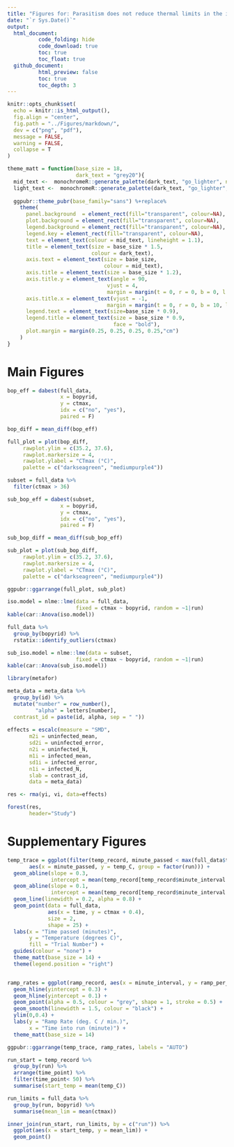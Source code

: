 ```yaml
---
title: "Figures for: Parasitism does not reduce thermal limits in the intermediate host of a Bopyrid isopod"
date: "`r Sys.Date()`"
output: 
  html_document:
          code_folding: hide
          code_download: true
          toc: true
          toc_float: true
  github_document:
          html_preview: false
          toc: true
          toc_depth: 3
---
```


```r
knitr::opts_chunk$set(
  echo = knitr::is_html_output(),
  fig.align = "center",
  fig.path = "../Figures/markdown/",
  dev = c("png", "pdf"),
  message = FALSE,
  warning = FALSE,
  collapse = T
)

theme_matt = function(base_size = 18,
                      dark_text = "grey20"){
  mid_text <-  monochromeR::generate_palette(dark_text, "go_lighter", n_colours = 5)[2]
  light_text <-  monochromeR::generate_palette(dark_text, "go_lighter", n_colours = 5)[3]
  
  ggpubr::theme_pubr(base_family="sans") %+replace% 
    theme(
      panel.background  = element_rect(fill="transparent", colour=NA), 
      plot.background = element_rect(fill="transparent", colour=NA), 
      legend.background = element_rect(fill="transparent", colour=NA),
      legend.key = element_rect(fill="transparent", colour=NA),
      text = element_text(colour = mid_text, lineheight = 1.1),
      title = element_text(size = base_size * 1.5,
                           colour = dark_text),
      axis.text = element_text(size = base_size,
                               colour = mid_text),
      axis.title = element_text(size = base_size * 1.2),
      axis.title.y = element_text(angle = 90,
                                vjust = 4,
                                margin = margin(t = 0, r = 0, b = 0, l = 10)),
      axis.title.x = element_text(vjust = -1,
                                margin = margin(t = 0, r = 0, b = 10, l = 0)),
      legend.text = element_text(size=base_size * 0.9),
      legend.title = element_text(size = base_size * 0.9, 
                                  face = "bold"),
      plot.margin = margin(0.25, 0.25, 0.25, 0.25,"cm")
    )
}
```

# Main Figures

```r
bop_eff = dabest(full_data,
                 x = bopyrid,
                 y = ctmax, 
                 idx = c("no", "yes"),
                 paired = F)

bop_diff = mean_diff(bop_eff)

full_plot = plot(bop_diff, 
     rawplot.ylim = c(35.2, 37.6),
     rawplot.markersize = 4,
     rawplot.ylabel = "CTmax (°C)",
     palette = c("darkseagreen", "mediumpurple4"))

subset = full_data %>%  
  filter(ctmax > 36)  

sub_bop_eff = dabest(subset,
                 x = bopyrid,
                 y = ctmax, 
                 idx = c("no", "yes"),
                 paired = F)

sub_bop_diff = mean_diff(sub_bop_eff)

sub_plot = plot(sub_bop_diff, 
     rawplot.ylim = c(35.2, 37.6),
     rawplot.markersize = 4,
     rawplot.ylabel = "CTmax (°C)",
     palette = c("darkseagreen", "mediumpurple4"))

ggpubr::ggarrange(full_plot, sub_plot)
```

```r
iso.model = nlme::lme(data = full_data, 
                      fixed = ctmax ~ bopyrid, random = ~1|run)
kable(car::Anova(iso.model))
```

```r
full_data %>%  
  group_by(bopyrid) %>% 
  rstatix::identify_outliers(ctmax)
```

```r
sub_iso.model = nlme::lme(data = subset, 
                      fixed = ctmax ~ bopyrid, random = ~1|run)
kable(car::Anova(sub_iso.model))
```

```r
library(metafor)

meta_data = meta_data %>% 
  group_by(id) %>% 
  mutate("number" = row_number(),
         "alpha" = letters[number],
  contrast_id = paste(id, alpha, sep = " "))
  
effects = escalc(measure = "SMD",
       m2i = uninfected_mean,
       sd2i = uninfected_error,
       n2i = uninfected_N,
       m1i = infected_mean,
       sd1i = infected_error, 
       n1i = infected_N,
       slab = contrast_id,
       data = meta_data)

res <- rma(yi, vi, data=effects)

forest(res,
       header="Study")
```

# Supplementary Figures

```r

temp_trace = ggplot(filter(temp_record, minute_passed < max(full_data$time) + 2), 
       aes(x = minute_passed, y = temp_C, group = factor(run))) + 
  geom_abline(slope = 0.3, 
              intercept = mean(temp_record[temp_record$minute_interval == 0, 8])) + 
  geom_abline(slope = 0.1, 
              intercept = mean(temp_record[temp_record$minute_interval == 0, 8])) + 
  geom_line(linewidth = 0.2, alpha = 0.8) + 
  geom_point(data = full_data, 
             aes(x = time, y = ctmax + 0.4),
             size = 2,
             shape = 25) +
  labs(x = "Time passed (minutes)",
       y = "Temperature (degrees C)",
       fill = "Trial Number") + 
  guides(colour = "none") + 
  theme_matt(base_size = 14) + 
  theme(legend.position = "right")


ramp_rates = ggplot(ramp_record, aes(x = minute_interval, y = ramp_per_minute)) + 
  geom_hline(yintercept = 0.3) + 
  geom_hline(yintercept = 0.1) + 
  geom_point(alpha = 0.5, colour = "grey", shape = 1, stroke = 0.5) + 
  geom_smooth(linewidth = 1.5, colour = "black") + 
  ylim(0,0.4) + 
  labs(y = "Ramp Rate (deg. C / min.)",
       x = "Time into run (minute)") + 
  theme_matt(base_size = 14)

ggpubr::ggarrange(temp_trace, ramp_rates, labels = "AUTO")
```

```r
run_start = temp_record %>% 
  group_by(run) %>% 
  arrange(time_point) %>% 
  filter(time_point< 50) %>% 
  summarise(start_temp = mean(temp_C))

run_limits = full_data %>% 
  group_by(run, bopyrid) %>% 
  summarise(mean_lim = mean(ctmax))

inner_join(run_start, run_limits, by = c("run")) %>% 
  ggplot(aes(x = start_temp, y = mean_lim)) + 
  geom_point()
```
